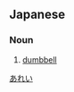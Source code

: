 ==Japanese==
{{ja-kanjitab|あ|れい|yomi=o}}

===Noun===
{{ja-noun|あれい|kyu=啞鈴}}

# [[dumbbell]]

[[Category:ja:Weightlifting|あれい]]